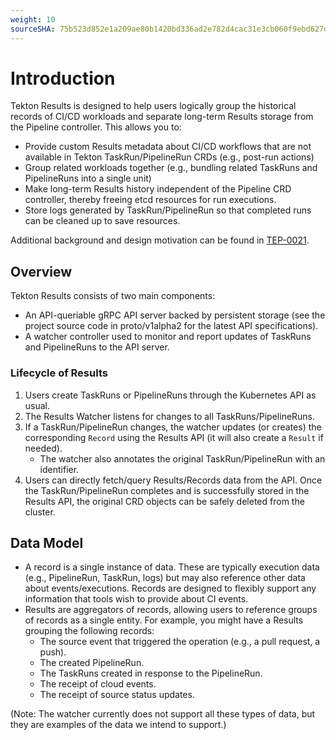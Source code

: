 ```yaml
---
weight: 10
sourceSHA: 75b523d852e1a209ae80b1420bd336ad2e782d4cac31e3cb060f9ebd627d958c
---
```


# Introduction

Tekton Results is designed to help users logically group the historical records of CI/CD workloads and separate long-term Results storage from the Pipeline controller. This allows you to:

- Provide custom Results metadata about CI/CD workflows that are not available in Tekton TaskRun/PipelineRun CRDs (e.g., post-run actions)
- Group related workloads together (e.g., bundling related TaskRuns and PipelineRuns into a single unit)
- Make long-term Results history independent of the Pipeline CRD controller, thereby freeing etcd resources for run executions.
- Store logs generated by TaskRun/PipelineRun so that completed runs can be cleaned up to save resources.

Additional background and design motivation can be found in [TEP-0021](https://github.com/tektoncd/community/blob/main/teps/0021-results-api.md).

## Overview

Tekton Results consists of two main components:

- An API-queriable gRPC API server backed by persistent storage (see the project source code in proto/v1alpha2 for the latest API specifications).
- A watcher controller used to monitor and report updates of TaskRuns and PipelineRuns to the API server.

### Lifecycle of Results

1. Users create TaskRuns or PipelineRuns through the Kubernetes API as usual.
2. The Results Watcher listens for changes to all TaskRuns/PipelineRuns.
3. If a TaskRun/PipelineRun changes, the watcher updates (or creates) the corresponding `Record` using the Results API (it will also create a `Result` if needed).
   - The watcher also annotates the original TaskRun/PipelineRun with an identifier.
4. Users can directly fetch/query Results/Records data from the API. Once the TaskRun/PipelineRun completes and is successfully stored in the Results API, the original CRD objects can be safely deleted from the cluster.

## Data Model

- A record is a single instance of data. These are typically execution data (e.g., PipelineRun, TaskRun, logs) but may also reference other data about events/executions. Records are designed to flexibly support any information that tools wish to provide about CI events.
- Results are aggregators of records, allowing users to reference groups of records as a single entity. For example, you might have a Results grouping the following records:
  - The source event that triggered the operation (e.g., a pull request, a push).
  - The created PipelineRun.
  - The TaskRuns created in response to the PipelineRun.
  - The receipt of cloud events.
  - The receipt of source status updates.

(Note: The watcher currently does not support all these types of data, but they are examples of the data we intend to support.)
